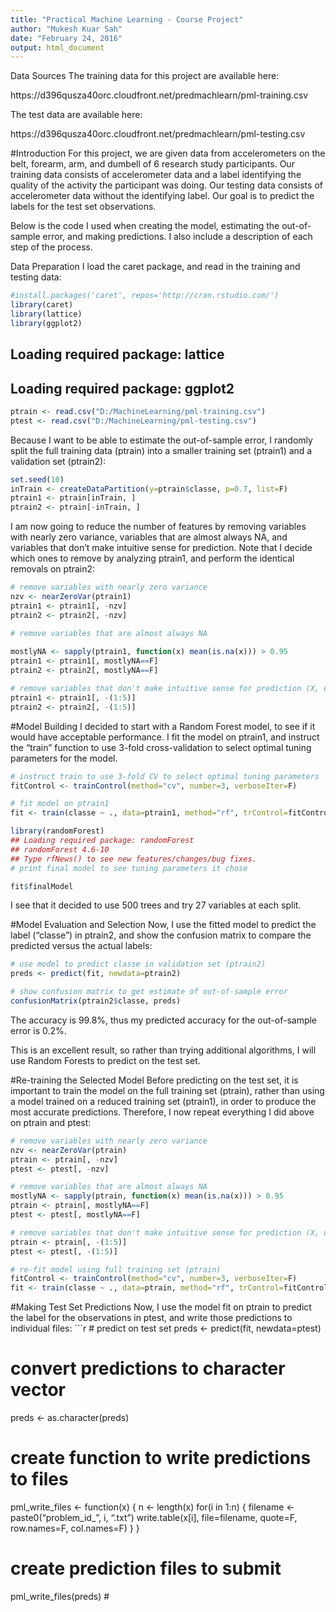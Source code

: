 ```yaml
---
title: "Practical Machine Learning - Course Project"
author: "Mukesh Kuar Sah"
date: "February 24, 2016"
output: html_document
---
```



Data Sources
The training data for this project are available here:

https://d396qusza40orc.cloudfront.net/predmachlearn/pml-training.csv

The test data are available here:

https://d396qusza40orc.cloudfront.net/predmachlearn/pml-testing.csv

#Introduction
For this project, we are given data from accelerometers on the belt, forearm, arm, and dumbell of 6 research study participants. Our training data consists of accelerometer data and a label identifying the quality of the activity the participant was doing. Our testing data consists of accelerometer data without the identifying label. Our goal is to predict the labels for the test set observations.

Below is the code I used when creating the model, estimating the out-of-sample error, and making predictions. I also include a description of each step of the process.

Data Preparation
I load the caret package, and read in the training and testing data:
```r
#install.packages('caret', repos='http://cran.rstudio.com/')
library(caret)
library(lattice)
library(ggplot2)
```
## Loading required package: lattice
## Loading required package: ggplot2
```r
ptrain <- read.csv("D:/MachineLearning/pml-training.csv")
ptest <- read.csv("D:/MachineLearning/pml-testing.csv")
```
Because I want to be able to estimate the out-of-sample error, I randomly split the full training data (ptrain) into a smaller training set (ptrain1) and a validation set (ptrain2):

```r
set.seed(10)
inTrain <- createDataPartition(y=ptrain$classe, p=0.7, list=F)
ptrain1 <- ptrain[inTrain, ]
ptrain2 <- ptrain[-inTrain, ]
```
I am now going to reduce the number of features by removing variables with nearly zero variance, variables that are almost always NA, and variables that don't make intuitive sense for prediction. Note that I decide which ones to remove by analyzing ptrain1, and perform the identical removals on ptrain2:

```r
# remove variables with nearly zero variance
nzv <- nearZeroVar(ptrain1)
ptrain1 <- ptrain1[, -nzv]
ptrain2 <- ptrain2[, -nzv]

# remove variables that are almost always NA
 
mostlyNA <- sapply(ptrain1, function(x) mean(is.na(x))) > 0.95
ptrain1 <- ptrain1[, mostlyNA==F]
ptrain2 <- ptrain2[, mostlyNA==F]

# remove variables that don't make intuitive sense for prediction (X, user_name, raw_timestamp_part_1, raw_timestamp_part_2, cvtd_timestamp), which happen to be the first five variables
ptrain1 <- ptrain1[, -(1:5)]
ptrain2 <- ptrain2[, -(1:5)]
```
#Model Building
I decided to start with a Random Forest model, to see if it would have acceptable performance. I fit the model on ptrain1, and instruct the "train" function to use 3-fold cross-validation to select optimal tuning parameters for the model.
```r
# instruct train to use 3-fold CV to select optimal tuning parameters
fitControl <- trainControl(method="cv", number=3, verboseIter=F)

# fit model on ptrain1
fit <- train(classe ~ ., data=ptrain1, method="rf", trControl=fitControl)
```

```r
library(randomForest)
## Loading required package: randomForest
## randomForest 4.6-10
## Type rfNews() to see new features/changes/bug fixes.
# print final model to see tuning parameters it chose

fit$finalModel
```

I see that it decided to use 500 trees and try 27 variables at each split.

#Model Evaluation and Selection
Now, I use the fitted model to predict the label ("classe") in ptrain2, and show the confusion matrix to compare the predicted versus the actual labels:
```r
# use model to predict classe in validation set (ptrain2)
preds <- predict(fit, newdata=ptrain2)

# show confusion matrix to get estimate of out-of-sample error
confusionMatrix(ptrain2$classe, preds)

```
 
The accuracy is 99.8%, thus my predicted accuracy for the out-of-sample error is 0.2%.

This is an excellent result, so rather than trying additional algorithms, I will use Random Forests to predict on the test set.

#Re-training the Selected Model
Before predicting on the test set, it is important to train the model on the full training set (ptrain), rather than using a model trained on a reduced training set (ptrain1), in order to produce the most accurate predictions. Therefore, I now repeat everything I did above on ptrain and ptest:

```r
# remove variables with nearly zero variance
nzv <- nearZeroVar(ptrain)
ptrain <- ptrain[, -nzv]
ptest <- ptest[, -nzv]

# remove variables that are almost always NA
mostlyNA <- sapply(ptrain, function(x) mean(is.na(x))) > 0.95
ptrain <- ptrain[, mostlyNA==F]
ptest <- ptest[, mostlyNA==F]

# remove variables that don't make intuitive sense for prediction (X, user_name, raw_timestamp_part_1, raw_timestamp_part_2, cvtd_timestamp), which happen to be the first five variables
ptrain <- ptrain[, -(1:5)]
ptest <- ptest[, -(1:5)]

# re-fit model using full training set (ptrain)
fitControl <- trainControl(method="cv", number=3, verboseIter=F)
fit <- train(classe ~ ., data=ptrain, method="rf", trControl=fitControl)
```

#Making Test Set Predictions
Now, I use the model fit on ptrain to predict the label for the observations in ptest, and write those predictions to individual files:
```r
# predict on test set
preds <- predict(fit, newdata=ptest)

# convert predictions to character vector
preds <- as.character(preds)

# create function to write predictions to files
pml_write_files <- function(x) {
    n <- length(x)
    for(i in 1:n) {
        filename <- paste0("problem_id_", i, ".txt")
        write.table(x[i], file=filename, quote=F, row.names=F, col.names=F)
    }
}

# create prediction files to submit
pml_write_files(preds)
#
